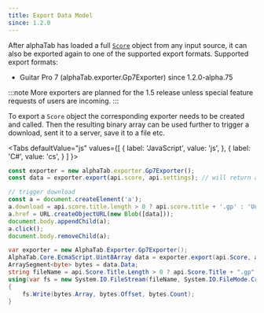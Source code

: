 ```yaml
---
title: Export Data Model
since: 1.2.0
---
```



After alphaTab has loaded a full [`Score`](/docs/reference/score) object from any input source, it can also be exported again to one of the supported export formats. 
Supported export formats: 

- Guitar Pro 7 (alphaTab.exporter.Gp7Exporter) <span class="badge badge--info">since 1.2.0-alpha.75</span>

:::note
More exporters are planned for the 1.5 release unless special feature requests of users are incoming. 
:::

To export a `Score` object the corresponding exporter needs to be created and called. Then the resulting binary array can be used further to 
trigger a download, sent it to a server, save it to a file etc. 


<Tabs
  defaultValue="js"
  values={[
    { label: 'JavaScript', value: 'js', },
    { label: 'C#', value: 'cs', }
  ]
}>
<TabItem value="js">

```js
const exporter = new alphaTab.exporter.Gp7Exporter();
const data = exporter.export(api.score, api.settings); // will return a Uint8Array

// trigger download
const a = document.createElement('a');
a.download = api.score.title.length > 0 ? api.score.title + '.gp' : 'Untitled.gp';
a.href = URL.createObjectURL(new Blob([data]));
document.body.appendChild(a);
a.click();
document.body.removeChild(a);
```

</TabItem>
<TabItem value="cs">

```cs
var exporter = new AlphaTab.Exporter.Gp7Exporter();
AlphaTab.Core.EcmaScript.Uint8Array data = exporter.export(api.Score, api.Settings);
ArraySegment<byte> bytes = data.Data;
string fileName = api.Score.Title.Length > 0 ? api.Score.Title + ".gp" : "Untitled.gp";
using(var fs = new System.IO.FileStream(fileName, System.IO.FileMode.Create)) 
{
    fs.Write(bytes.Array, bytes.Offset, bytes.Count);
}
```

</TabItem>
</Tabs>